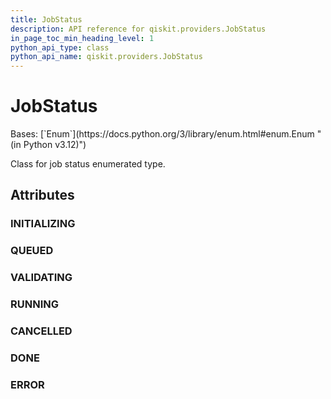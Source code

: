 ```yaml
---
title: JobStatus
description: API reference for qiskit.providers.JobStatus
in_page_toc_min_heading_level: 1
python_api_type: class
python_api_name: qiskit.providers.JobStatus
---
```


# JobStatus

<Class id="qiskit.providers.JobStatus" isDedicatedPage={true} github="https://github.com/Qiskit/qiskit/tree/stable/1.0/qiskit/providers/jobstatus.py#L18-L27" signature="qiskit.providers.JobStatus(value)">
  Bases: [`Enum`](https://docs.python.org/3/library/enum.html#enum.Enum "(in Python v3.12)")

  Class for job status enumerated type.

  ## Attributes

  ### INITIALIZING

  <Attribute id="qiskit.providers.JobStatus.INITIALIZING" name="INITIALIZING" attributeValue="'job is being initialized'" />

  ### QUEUED

  <Attribute id="qiskit.providers.JobStatus.QUEUED" name="QUEUED" attributeValue="'job is queued'" />

  ### VALIDATING

  <Attribute id="qiskit.providers.JobStatus.VALIDATING" name="VALIDATING" attributeValue="'job is being validated'" />

  ### RUNNING

  <Attribute id="qiskit.providers.JobStatus.RUNNING" name="RUNNING" attributeValue="'job is actively running'" />

  ### CANCELLED

  <Attribute id="qiskit.providers.JobStatus.CANCELLED" name="CANCELLED" attributeValue="'job has been cancelled'" />

  ### DONE

  <Attribute id="qiskit.providers.JobStatus.DONE" name="DONE" attributeValue="'job has successfully run'" />

  ### ERROR

  <Attribute id="qiskit.providers.JobStatus.ERROR" name="ERROR" attributeValue="'job incurred error'" />
</Class>

